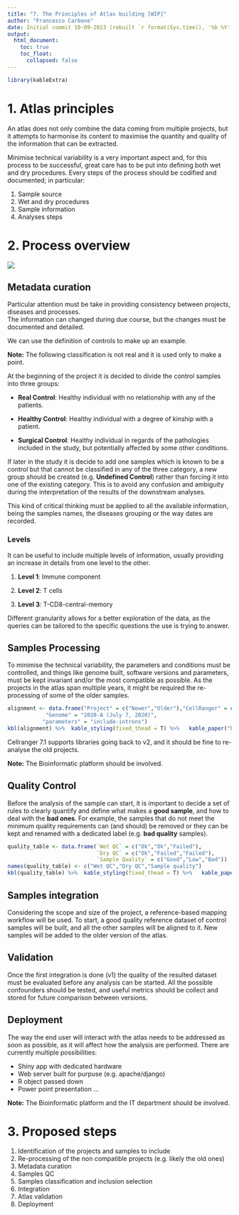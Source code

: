 ```yaml
---
title: "7. The Principles of Atlas building [WIP]"
author: "Francesco Carbone"
date: Initial commit 10-09-2023 (rebuilt `r format(Sys.time(), '%b %Y')`)
output:
  html_document:
    toc: true
    toc_float:
      collapsed: false
---
```


```r
library(kableExtra)
```

# 1. Atlas principles

An atlas does not only combine the data coming from multiple projects, but it attempts to harmonise its content to maximise the quantity and quality of
the information that can be extracted.

Minimise technical variability is a very important aspect and, for this process to be successful, great care has to be put into defining both wet and dry procedures.
Every steps of the process should be codified and documented; in particular:

1. Sample source
2. Wet and dry procedures
3. Sample information
4. Analyses steps


# 2. Process overview

![](7_Atlas/The_circle_of_life.png "")

## Metadata curation

Particular attention must be take in providing consistency between projects, diseases and processes.\
The information can changed during due course, but the changes must be documented and detailed.

We can use the definition of controls to make up an example. \

<div class="alert alert-info">
  <strong>Note:</strong> The following classification is not real and it is used only to make a point.  
</div>

At the beginning of the project it is decided to divide the control samples into three groups:

* **Real Control**: Healthy individual with no relationship with any of the patients. 

* **Healthy Control**: Healthy individual with a degree of kinship with a patient. 

* **Surgical Control**: Healthy individual in regards of the pathologies included in the study, but potentially affected by some other conditions. 

If later in the study it is decide to add one samples which is known to be a control but that cannot be classified in any of the three category, a new group should be created (e.g. **Undefined Control**) rather than forcing it into one of the existing category.
This is to avoid any confusion and ambiguity during the interpretation of the results of the downstream analyses.

This kind of critical thinking must be applied to all the available information, being the samples names, the diseases grouping or the way dates are recorded.

### Levels

It can be useful to include multiple levels of information, usually providing an increase in details from one level to the other.

1. **Level 1**: Immune component

2. **Level 2**: T cells

3. **Level 3**: T-CD8-central-memory

Different granularity allows for a better exploration of the data, as the queries can be tailored to the specific questions the use is trying 
to answer.

## Samples Processing

To minimise the technical variability, the parameters and conditions must be controlled, and things like genome built, software versions and parameters, must be kept
invariant and/or the most compatible as possible.
As the projects in the atlas span multiple years, it might be required the re-processing of some of the older samples. 

```r
alignment <- data.frame("Project" = c("Newer","Older"),"CellRanger" = c("7.1.0","latest supported by the chemistry"),
            "Genome" = "2020-A (July 7, 2020)",
           "parameters" = "include-introns")
kbl(alignment) %>%  kable_styling(fixed_thead = T) %>%   kable_paper("hover", full_width = F)
```

Cellranger 7.1 supports libraries going back to v2, and it should be fine to re-analyse the old projects.

<div class="alert alert-info">
  <strong>Note:</strong> The Bioinformatic platform should be involved.  
</div>

## Quality Control

Before the analysis of the sample can start, it is important to decide a set of rules to clearly quantify and define what makes a **good sample**, and how to deal with the **bad ones**.
For example, the samples that do not meet the minimum quality requirements can (and should) be removed or they can be kept and renamed with a dedicated label (e.g. **bad quality** samples).

```r
quality_table <- data.frame(`Wet QC` = c("Ok","Ok","Failed"),
                            `Dry QC` = c("Ok","Failed","Failed"),
                            `Sample Quality` = c("Good","Low","Bad"))
names(quality_table) <- c("Wet QC","Dry QC","Sample quality")
kbl(quality_table) %>%  kable_styling(fixed_thead = T) %>%   kable_paper("hover", full_width = F)
```

## Samples integration

Considering the scope and size of the project, a reference-based mapping workflow will be used. 
To start, a good quality reference dataset of control samples will be built, and all the other samples will be aligned to it. 
New samples will be added to the older version of the atlas.

## Validation

Once the first integration is done (v1) the quality of the resulted dataset must be evaluated before any analysis can be started.
All the possible confounders should be tested, and useful metrics should be collect and stored for future comparison between versions.

## Deployment

The way the end user will interact with the atlas needs to be addressed as soon as possible, as it will affect how the analysis are performed.
There are currently multiple possibilities:

* Shiny app with dedicated hardware
* Web server built for purpuse (e.g. apache/django)
* R object passed down 
* Power point presentation ...

<div class="alert alert-info">
  <strong>Note:</strong> The Bioinformatic platform and the IT department should be involved.  
</div>


# 3. Proposed steps

1. Identification of the projects and samples to include
2. Re-processing of the non compatible projects (e.g. likely the old ones)
3. Metadata curation
4. Samples QC
5. Samples classification and inclusion selection
6. Integration
7. Atlas validation
8. Deployment



